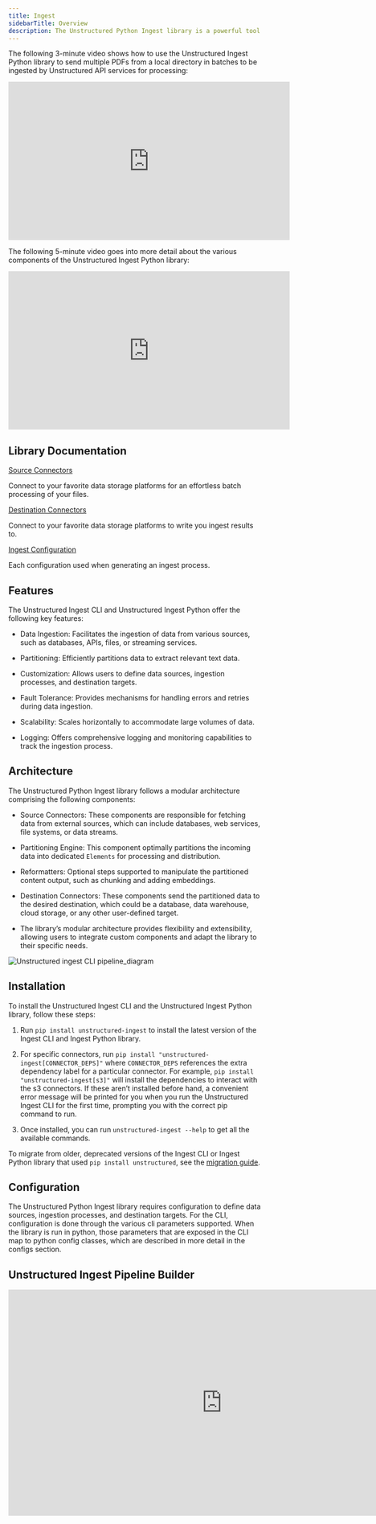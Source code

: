 ```yaml
---
title: Ingest 
sidebarTitle: Overview
description: The Unstructured Python Ingest library is a powerful tool designed to coordinate the process of pulling data from data providers, partitioning the content, and pushing that new content to a desired location. This technical documentation will provide an in-depth understanding of the Python Ingest library, including its features, architecture, installation, configuration, usage, API reference, troubleshooting, examples, and more.
---
```


The following 3-minute video shows how to use the Unstructured Ingest Python library to send multiple PDFs from a local directory in batches to be ingested by Unstructured API services for processing:

<iframe
  width="560"
  height="315"
  src="https://www.youtube.com/embed/tSKHFXsBQ-c"
  title="YouTube video player"
  frameborder="0"
  allow="accelerometer; autoplay; clipboard-write; encrypted-media; gyroscope; picture-in-picture"
  allowfullscreen
></iframe>

The following 5-minute video goes into more detail about the various components of the Unstructured Ingest Python library:

<iframe
width="560"
height="315"
src="https://www.youtube.com/embed/A_kqK2KHTdg"
title="YouTube video player"
frameborder="0"
allow="accelerometer; autoplay; clipboard-write; encrypted-media; gyroscope; picture-in-picture"
allowfullscreen
></iframe>

## Library Documentation

[Source Connectors](/open-source/ingest/source-connectors/overview)

Connect to your favorite data storage platforms for an effortless batch processing of your files.

[Destination Connectors](/open-source/ingest/destination-connectors)

Connect to your favorite data storage platforms to write you ingest results to.

[Ingest Configuration](/open-source/ingest/ingest-configuration)

Each configuration used when generating an ingest process.

## Features

The Unstructured Ingest CLI and Unstructured Ingest Python offer the following key features:

*   Data Ingestion: Facilitates the ingestion of data from various sources, such as databases, APIs, files, or streaming services.
    
*   Partitioning: Efficiently partitions data to extract relevant text data.
    
*   Customization: Allows users to define data sources, ingestion processes, and destination targets.
    
*   Fault Tolerance: Provides mechanisms for handling errors and retries during data ingestion.
    
*   Scalability: Scales horizontally to accommodate large volumes of data.
    
*   Logging: Offers comprehensive logging and monitoring capabilities to track the ingestion process.
    

## Architecture

The Unstructured Python Ingest library follows a modular architecture comprising the following components:

*   Source Connectors: These components are responsible for fetching data from external sources, which can include databases, web services, file systems, or data streams.
    
*   Partitioning Engine: This component optimally partitions the incoming data into dedicated `Elements` for processing and distribution.
    
*   Reformatters: Optional steps supported to manipulate the partitioned content output, such as chunking and adding embeddings.
    
*   Destination Connectors: These components send the partitioned data to the desired destination, which could be a database, data warehouse, cloud storage, or any other user-defined target.
    
*   The library’s modular architecture provides flexibility and extensibility, allowing users to integrate custom components and adapt the library to their specific needs.
    

![Unstructured ingest CLI pipeline_diagram](/img/open-source/unstructured_ingest_cli_pipeline_diagram.png)

## Installation

To install the Unstructured Ingest CLI and the Unstructured Ingest Python library, follow these steps:

1.  Run `pip install unstructured-ingest` to install the latest version of the Ingest CLI and Ingest Python library.
    
2.  For specific connectors, run `pip install "unstructured-ingest[CONNECTOR_DEPS]"` where `CONNECTOR_DEPS` references the extra dependency label for a particular connector. For example, `pip install "unstructured-ingest[s3]"` will install the dependencies to interact with the s3 connectors. If these aren’t installed before hand, a convenient error message will be printed for you when you run the Unstructured Ingest CLI for the first time, prompting you with the correct pip command to run.
    
3.  Once installed, you can run `unstructured-ingest --help` to get all the available commands.
    
<Info>To migrate from older, deprecated versions of the Ingest CLI or Ingest Python library that used `pip install unstructured`, see the [migration guide](/ingestion/overview#migration-guide).</Info>

## Configuration

The Unstructured Python Ingest library requires configuration to define data sources, ingestion processes, and destination targets. For the CLI, configuration is done through the various cli parameters supported. When the library is run in python, those parameters that are exposed in the CLI map to python config classes, which are described in more detail in the configs section.

## Unstructured Ingest Pipeline Builder

<iframe
src="https://mariak-unstructured-pipeline-builder.hf.space"
frameborder="0"
width="850"
height="450"
></iframe>
